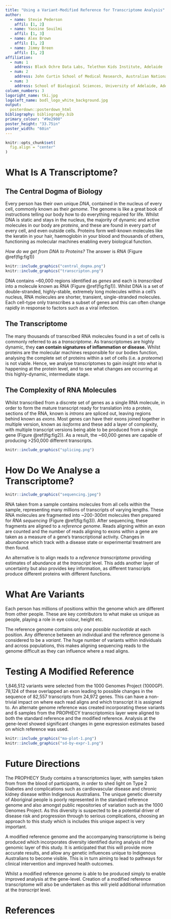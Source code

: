 ```yaml
---
title: "Using a Variant-Modified Reference for Transcriptome Analysis"
author:
  - name: Stevie Pederson
    affil: [1, 2]
  - name: Yassine Souilmi
    affil: [1, 3]
  - name: Alex Brown
    affil: [1, 2]
  - name: Jimmy Breen
    affil: [1, 2]
affiliation:
  - num: 1
    address: Black Ochre Data Labs, Telethon Kids Institute, Adelaide
  - num: 2
    address: John Curtin School of Medical Research, Australian National University, Canberra
  - num: 3
    address: School of Biological Sciences, University of Adelaide, Adelaide
column_numbers: 3
logoright_name: tki.jpg
logoleft_name: bodl_logo_white_background.jpg
output: 
  posterdown::posterdown_html
bibliography: bibliography.bib
primary_colour: "#9e2900"
poster_height: "33.75in"
poster_width: "60in"
---
```


```r
knitr::opts_chunk$set(
  fig.align = "center"
)
```


# What Is A Transcriptome?

## The Central Dogma of Biology

Every person has their own unique *DNA*, contained in the nucleus of every cell, commonly known as their *genome*.
The genome is like a great book of instructions telling our body how to do everything required for life.
Whilst DNA is static and stays in the nucleus, the majority of dynamic and active molecules in our body are *proteins*, and these are found in every part of every cell, and even outside cells.
Proteins form well-known molecules like the keratin in your hair, haemoglobin in your blood and thousands of others, functioning as molecular machines enabling every biological function.

*How do we get from DNA to Proteins?*
The answer is *RNA* (Figure \@ref(fig:fig1))

```r
knitr::include_graphics("central_dogma.png")
knitr::include_graphics("transcripton.png")
```


DNA contains ~60,000 regions identified as *genes* and each is *transcribed* into a molecule known as *RNA* (Figure \@ref(fig:fig1)).
Whilst DNA is a set of double-stranded, highly-stable, extremely long molecules within a cell's nucleus, RNA molecules are shorter, transient, single-stranded molecules.
Each cell-type only transcribes a subset of genes and this can often change rapidly in response to factors such as a viral infection.

## The Transcriptome

The many thousands of transcribed RNA molecules found in a set of cells is commonly referred to as a *transcriptome*.
As transcriptomes are highly dynamic, they **can contain signatures of inflammation or disease.**
Whilst proteins are the molecular machines responsible for our bodies function, analysing the complete set of proteins within a set of cells (i.e. a *proteome*) is not viable.
Hence, we analyse transcriptomes to gain insight into what is happening at the protein level, and to see what changes are occurring at this highly-dynamic, intermediate stage.

## The Complexity of RNA Molecules

Whilst transcribed from a discrete set of genes as a single RNA molecule, in order to form the mature transcript ready for translation into a protein, sections of the RNA, known is *introns* are spliced out, leaving regions behind known as *exons*.
Most genes can have their exons joined together in multiple version, known as *isoforms* and these add a layer of complexity, with multiple transcript versions being able to be produced from a single gene (Figure \@ref(fig:fig2)).
As a result, the ~60,000 genes are capable of producing >250,000 different transcripts.

```r
knitr::include_graphics("splicing.png")
```



# How Do We Analyse a Transcriptome?

```r
knitr::include_graphics("sequencing.jpeg")
```


RNA taken from a sample contains molecules from all cells within the sample, representing many millions of transcripts of varying lengths.
These RNA molecules are fragmented into ~200-300nt molecules then prepared for *RNA sequencing*  (Figure \@ref(fig:fig3)).
After sequencing, these fragments are aligned to a *reference genome*.
Reads aligning within an exon are counted and the number of reads aligning to exons within a gene are taken as a measure of a gene's transcriptional activity.
Changes in abundance which track with a disease state or experimental treatment are then found.

An alternative is to align reads to a *reference transcriptome* providing estimates of abundance at the *transcript* level.
This adds another layer of uncertainty but also provides key information, as different transcripts produce different proteins with different functions.


# What Are Variants

Each person has millions of positions within the genome which are different from other people.
These are key contributors to what make us unique as people, playing a role in eye colour, height etc.

The reference genome contains only *one possible nucleotide* at each position.
Any difference between an individual and the reference genome is considered to be a *variant*.
The huge number of variants within individuals and across populations, this makes aligning sequencing reads to the genome difficult as they can influence where a read aligns.

# Testing A Modified Reference

1,846,512 variants were selected from the 1000 Genomes Project (1000GP).
78,124 of these overlapped an exon leading to possible changes in the sequence of 82,557 transcripts from 24,972 genes.
This can have a non-trivial impact on where each read aligns and which transcript it is assigned to.
An alternate genome reference was created incorporating these variants and 6 samples from the PROPHECY transcriptomics layer were aligned to both the standard reference and the modified reference.
Analysis at the gene-level showed significant changes in gene expression estimates based on which reference was used.

```r
knitr::include_graphics("ma-plot-1.png")
knitr::include_graphics("sd-by-expr-1.png")
```


# Future Directions

The PROPHECY Study contains a transcriptomics layer, with samples taken from from the blood of participants, in order to shed light on Type 2 Diabetes and complications such as cardiovascular disease and chronic kidney disease within Indigenous Australians.
The unique genetic diversity of Aboriginal people is poorly represented in the standard reference genome and also amongst public repositories of variation such as the 1000 Genomes Project.
As this diversity is suspected to be a potential driver of disease risk and progression through to serious complications, choosing an approach to this study which is includes this unique aspect is very important.

A modified reference genome and the accompanying transcriptome is being produced which incorporates diversity identified during analysis of the genomic layer of this study.
It is anticipated that this will provide more accurate results, and allow any genetic influences unique to Indigenous Australians to become visible.
This is in turn aiming to lead to pathways for clinical intervention and improved health outcomes.

Whilst a modified reference genome is able to be produced simply to enable improved analysis at the gene-level.
Creation of a modified reference transcriptome will also be undertaken as this will yield additional information at the *transcript* level.

# References

